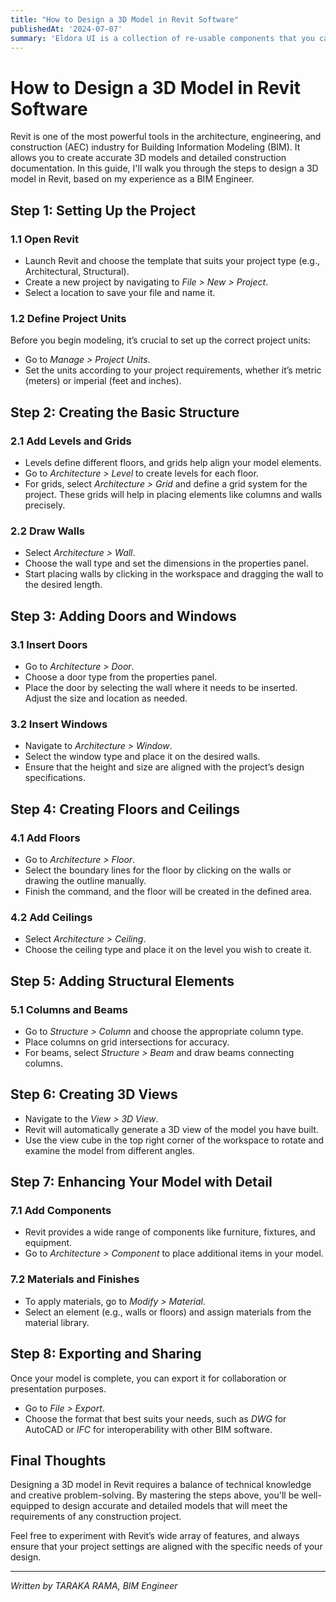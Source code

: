 ```yaml
---
title: "How to Design a 3D Model in Revit Software"
publishedAt: '2024-07-07'
summary: 'Eldora UI is a collection of re-usable components that you can copy and paste into your web apps. It primarily features components, blocks, and templates.'
---
```


# How to Design a 3D Model in Revit Software

Revit is one of the most powerful tools in the architecture, engineering, and construction (AEC) industry for Building Information Modeling (BIM). It allows you to create accurate 3D models and detailed construction documentation. In this guide, I'll walk you through the steps to design a 3D model in Revit, based on my experience as a BIM Engineer.

## Step 1: Setting Up the Project

### 1.1 Open Revit

- Launch Revit and choose the template that suits your project type (e.g., Architectural, Structural).
- Create a new project by navigating to *File > New > Project*.
- Select a location to save your file and name it.

### 1.2 Define Project Units

Before you begin modeling, it’s crucial to set up the correct project units:
- Go to *Manage > Project Units*.
- Set the units according to your project requirements, whether it’s metric (meters) or imperial (feet and inches).

## Step 2: Creating the Basic Structure

### 2.1 Add Levels and Grids

- Levels define different floors, and grids help align your model elements.
- Go to *Architecture > Level* to create levels for each floor.
- For grids, select *Architecture > Grid* and define a grid system for the project. These grids will help in placing elements like columns and walls precisely.

### 2.2 Draw Walls

- Select *Architecture > Wall*.
- Choose the wall type and set the dimensions in the properties panel.
- Start placing walls by clicking in the workspace and dragging the wall to the desired length.

## Step 3: Adding Doors and Windows

### 3.1 Insert Doors

- Go to *Architecture > Door*.
- Choose a door type from the properties panel.
- Place the door by selecting the wall where it needs to be inserted. Adjust the size and location as needed.

### 3.2 Insert Windows

- Navigate to *Architecture > Window*.
- Select the window type and place it on the desired walls.
- Ensure that the height and size are aligned with the project’s design specifications.

## Step 4: Creating Floors and Ceilings

### 4.1 Add Floors

- Go to *Architecture > Floor*.
- Select the boundary lines for the floor by clicking on the walls or drawing the outline manually.
- Finish the command, and the floor will be created in the defined area.

### 4.2 Add Ceilings

- Select *Architecture > Ceiling*.
- Choose the ceiling type and place it on the level you wish to create it.

## Step 5: Adding Structural Elements

### 5.1 Columns and Beams

- Go to *Structure > Column* and choose the appropriate column type.
- Place columns on grid intersections for accuracy.
- For beams, select *Structure > Beam* and draw beams connecting columns.

## Step 6: Creating 3D Views

- Navigate to the *View > 3D View*.
- Revit will automatically generate a 3D view of the model you have built.
- Use the view cube in the top right corner of the workspace to rotate and examine the model from different angles.

## Step 7: Enhancing Your Model with Detail

### 7.1 Add Components

- Revit provides a wide range of components like furniture, fixtures, and equipment.
- Go to *Architecture > Component* to place additional items in your model.

### 7.2 Materials and Finishes

- To apply materials, go to *Modify > Material*.
- Select an element (e.g., walls or floors) and assign materials from the material library.

## Step 8: Exporting and Sharing

Once your model is complete, you can export it for collaboration or presentation purposes.

- Go to *File > Export*.
- Choose the format that best suits your needs, such as *DWG* for AutoCAD or *IFC* for interoperability with other BIM software.

## Final Thoughts

Designing a 3D model in Revit requires a balance of technical knowledge and creative problem-solving. By mastering the steps above, you'll be well-equipped to design accurate and detailed models that will meet the requirements of any construction project.

Feel free to experiment with Revit’s wide array of features, and always ensure that your project settings are aligned with the specific needs of your design.

--- 

*Written by TARAKA RAMA, BIM Engineer*